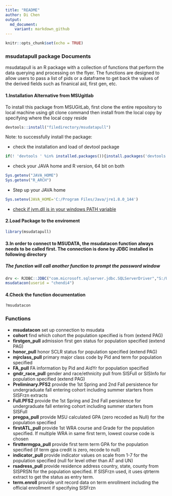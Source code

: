 ```yaml
---
title: "README"
author: Di Chen
output:
  md_document:
    variant: markdown_github
---
```


```r
knitr::opts_chunk$set(echo = TRUE)
```

### msudatapull package Documents

msudatapull is an R package with a collection of functions that perform the data querying and processing on the flyer. The functions are designed to allow users to pass a list of pids or a dataframe to get back the values of the derived fields such as finanical aid, first gen, etc.


#### 1.Installation Alternative from MSUgitlab
To install this package from MSUGitLab, first clone the entire repository to local machine using git clone command
then install from the local copy by specifying where the local copy reside
```r
devtools::install("filedirectory/msudatapull")
```

Note: to successfully install the package:

+ check the installation and load of devtool package

```r
if(! 'devtools ' %in% installed.packages()){install.packages('devtools')}
```

+ check your JAVA home and R version, 64 bit on both 

```r
Sys.getenv("JAVA_HOME")
Sys.getenv("R_ARCH")
```

+ Step up your JAVA home 

```r
Sys.setenv(JAVA_HOME='C:/Program Files/Java/jre1.8.0_144')
```

+ [check if jvm.dll is in your windows PATH variable ](https://stackoverflow.com/questions/7019912/using-the-rjava-package-on-win7-64-bit-with-r) 


#### 2.Load Package to the enviroment
```r
library(msudatapull)
```


#### 3.In order to connect to MSUDATA, the msudatacon function always needs to be called first. The connection is done by JDBC installed in following directory
##### The function will call another function to prompt the password window
```r
drv <- RJDBC::JDBC("com.microsoft.sqlserver.jdbc.SQLServerDriver","S:/Utilities/Microsoft JDBC Driver 4.0 for SQL Server/sqljdbc_4.0/enu/sqljdbc4.jar")
msudatacon(userid = "chendi4")
```

#### 4.Check the function documentation
```r
?msudatacon
```

### Functions
+ **msudatacon** set up connection to msudata 
+ **cohort**  find which cohort the population specified is from (extend PAG)
+ **firstgen_pull** admission first gen status for population specified (extend PAG) 
+ **honor_pull** honor SCLR status for population specified (extend PAG)
+ **mjrclass_pull** primary major class code by Pid and term for population specified
+ **FA_pull** FA information by Pid and AidYr for population specified
+ **gndr_race_pull** gender and race/ethnicity pull from SISFull or SISInfo for population specified (extend PAG)
+ **Preliminary.PFS2** provide the 1st Spring and 2nd Fall persistence for undergraduate fall entering cohort including summer starters from SISFrzn extracts
+ **Full.PFS2** provide the 1st Spring and 2nd Fall persistence for undergraduate fall entering cohort including summer starters from SISFull
+ **pregpa_pull** provide MSU calculated GPA (zero recoded as Null) for the population specified
+ **firstATL_pull** provide 1st WRA course and Grade for the population specified. If multiple WRA in same first term, lowest course code is chosen
+ **firsttermgpa_pull** provide first term term GPA for the population specified (if term gpa credit is zero, recode to null) 
+ **indicator_pull** provide indicator values on scale from 1-7 for the population specified (null for level other than AT and UN)
+ **rsadress_pull** provide residence address country, state, county from SISPRSN for the population specified. If SISFrzn used, it uses qtrterm extract to get the status as entry term.
+ **term.enroll** provide unit record data on term enrollment including the official enrollment if specifying SISFrzn